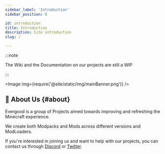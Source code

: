```yaml
---
sidebar_label: 'Introduction'
sidebar_position: 0

id: introduction
title: Introduction
description: Site introduction
slug: /

---
```


:::note

The Wiki and the Documentation on our projects are still a WIP

:::


<Image img={require('@site/static/img/mainBanner.png')} />

## 📌 About Us {#about}

Evergood is a group of Projects aimed towards improving and refreshing the Minecraft experience.

We create both Modpacks and Mods across different versions and ModLoaders.  

If you're interested in joining us and want to help with our projects, you can contact us through [Discord](https://discord.gg/k2P68Y8) or [Twitter](https://twitter.com/evergoodteam).